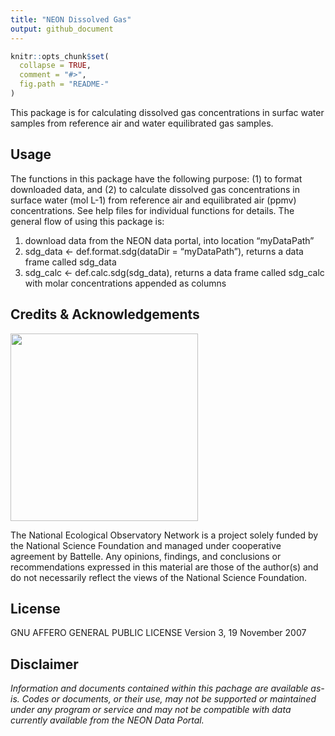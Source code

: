 ---
title: "NEON Dissolved Gas"
output: github_document
---

<!-- README.md is generated from README.Rmd. Please edit that file -->

```{r, echo = FALSE}
knitr::opts_chunk$set(
  collapse = TRUE,
  comment = "#>",
  fig.path = "README-"
)

```
<!-- ****** Description ****** -->

This package is for calculating dissolved gas concentrations in surfac water samples from reference air and water equilibrated gas samples.

<!-- ****** Usage ****** -->
## Usage
The functions in this package have the following purpose: (1) to format downloaded data, and (2) to calculate dissolved gas concentrations in surface water (mol L-1) from reference air and equilibrated air (ppmv) concentrations. See help files for individual functions for details. The general flow of using this package is:

1. download data from the NEON data portal, into location "myDataPath"
2. sdg_data <- def.format.sdg(dataDir = "myDataPath"), returns a data frame called sdg_data
3. sdg_calc <- def.calc.sdg(sdg_data), returns a data frame called sdg_calc with molar concentrations appended as columns

<!-- ****** Acknowledgements ****** -->
## Credits & Acknowledgements

<!-- HTML tags to produce image, resize, add hyperlink. -->
<!-- ONLY WORKS WITH HTML or GITHUB documents -->
<a href="http://www.neonscience.org/">
<img src="logo.png" width="300px" />
</a>


<!-- Acknowledgements text -->
The National Ecological Observatory Network is a project solely funded by the National Science Foundation and managed under cooperative agreement by Battelle. Any opinions, findings, and conclusions or recommendations expressed in this material are those of the author(s) and do not necessarily reflect the views of the National Science Foundation.



<!-- ****** License ****** -->
## License

GNU AFFERO GENERAL PUBLIC LICENSE Version 3, 19 November 2007



<!-- ****** Disclaimer ****** -->
## Disclaimer

*Information and documents contained within this pachage are available as-is. Codes or documents, or their use, may not be supported or maintained under any program or service and may not be compatible with data currently available from the NEON Data Portal.*